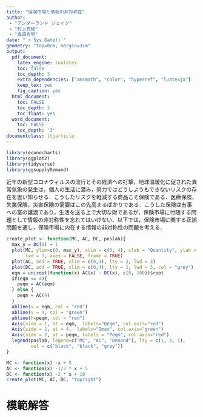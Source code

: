 ```yaml
---
title: "保険市場と情報の非対称性"
author: 
 - "アンダーランド ジェイク" 
 - "村上真緒"
 - "鬼頭秀明"
date: "`r Sys.Date()`"
geometry: "top=0cm, margin=3cm"
output:
  pdf_document:
    latex_engine: lualatex
    toc: false
    toc_depth: 3
    extra_dependencies: ["amsmath", "color", "hyperref", "luatexja"]
    keep_tex: yes
    fig_caption: yes
  html_document:
    toc: FALSE
    toc_depth: 3
    toc_float: yes
  word_document:
    toc: FALSE
    toc_depth: '3'
documentclass: ltjarticle
---
```


```r
library(econocharts)
library(ggplot2)
library(tidyverse)
library(ggsupplyDemand)
```

近年の新型コロナウィルスの流行とその経済への打撃，地球温暖化に促された異常気象の発生は，個人の生活に潜み，努力ではどうしようもできないリスクの存在を思い知らせる．こうしたリスクを軽減する商品こそ保険である．医療保険，失業保険，災害保険の需要はこの先高まるばかりである．こうした保険は有事への富の譲渡であり，生活を送る上で大切な財であるが，保険市場に付随する問題として情報の非対称性を忘れてはいけない．以下では，保険市場に関する正誤問題を通し，保険市場に内在する情報の非対称性の問題を考える．


\begin{enumerate}
\item ある保険会社の例を考える．この保険会社は，事故の際に全額を保障する保険$A$を高い保険料$P_A$で売っている．不注意な運転をしがちな消費者は，この保険に契約している．注意深い運転をする消費者は，保険$A$の全額保障という保険内容に魅力を感じているが，保険料$P_A$が高すぎるので契約していない．これに対し，保険会社は新たな保険$B$を，安い保険料$P_B$での提供を始めた．保険$B$は事故による損害の半分までしか保障しないが，$A$より安いので，注意深い運転をする消費者はみな$B$に契約した．この状態の市場では全ての個人が保障されており，効率的である．

\item 医療保険の会社が契約時に契約者の健康状態を人間ドックを行って高い精度で把握することができれば，保険取引市場での情報の非対称性が解消され，特に政府による介入や是正措置を必要とせずに保険取引が効率的なものとなる．

\item 保険は，ある確率的な状態にのみ金銭が手に入るという点で，普通の財とは異なるといえる，また，リスク回避的な消費者にとって有事の際に受け取る保険金は平常時に収める保険料より価値が高いが，企業にとってはこの権利の便益はその期待値（保険料 - 有事の発生確率$\times$保険金）と等しくなる．

\item 保険市場における情報の非対称性による非効率性は下のFigure1のように図示できる．この市場で特徴的なのは，限界費用曲線（MC）が下向きである，つまり価格が下がるにつれて限界費用が下がるということだ．理由としては，高いリスクを有している個人ほど保険に価値を見出すので，保険が高くても買う傾向にあるからである．結果として，保険の価格が高いと高リスクの個人（保険会社にとって保障する費用が高い個人）が主に保険を購入し，保険の価格が安いと低リスクの個人（保険会社にとって保障する費用が低い個人）の購入が増えるため，限界費用曲線は図のように下向きとなる．すると，平均費用曲線（AC）が限界費用曲線より上の位置にある．企業は平均費用曲線と需要曲線（Demand）の交差までは利益を正に保つことができるが，それ以降は一個の商品の売り上げ（価格）がそれを提供する平均的な費用を下回ってしまうため企業が赤字となる．よって，保険会社は$Q_{eqm}$以下を提供する．しかし，限界費用が需要曲線を下回っている部分が存在しているのに，そこの取引が行われないため，限界費用と限界便益が一致せず市場に非効率性が生じる．

\end{enumerate}
\center{Figure1}
```r
create_plot <- function(MC, AC, DC, poslab){
  max_y = DC(0) + 1
  plot(MC, ylim=c(0, max_y), xlim = c(0, 4), xlab = "Quantity", ylab = "Price", 
       lwd = 3, axes = FALSE, frame = TRUE)
  plot(AC, add = TRUE, xlim = c(0,4), lty = 3, lwd = 3)
  plot(DC, add = TRUE, xlim = c(0,4), lty = 1, lwd = 3, col = "grey")
  eqm = uniroot(function(x) AC(x) - DC(x), c(0, 100))$root
  if(eqm <= 4){
    peqm = AC(eqm)
  } else {
    peqm = AC(4)
  }
  abline(v = eqm, col = "red")
  abline(v = 4, col = "green")
  abline(h=peqm, col = "red")
  Axis(side = 1, at = eqm,  labels="Qeqm", col.axis="red")
  Axis(side = 1, at = 4,  labels="Qmax", col.axis="green")
  Axis(side = 2, at = peqm, labels = "Peqm", col.axis="red")
  legend(poslab, legend=c("MC", "AC", "Demand"), lty = c(1, 3, 1), 
         col = c("black", "black", "grey"))
}
```
```r
MC <- function(x) -x + 5
AC <- function(x) -1/2 * x + 5
DC <- function(x) -2 * x + 10
create_plot(MC, AC, DC, "topright")
```




\newpage

# 模範解答  

\begin{enumerate}

\item 誤り．この場合，注意深い消費者の第一希望は$A$であり，また保険会社は$A$は注意深い運転者にはより安い価格で$A$を提示できるのに，それをせずに注意深い運転者が妥協して$B$に契約しているため，非効率性が生じている．効率的な解決は，$A$の保険の内容をかえず，保険料だけ分別することである．実際，このような2つの保険の両立は，$A$の保険から$B$の保険への注意深いタイプの移動を招き，その結果$A$に不注意な契約者が集まり，$P_A$が上がり，また$A$から人が離れるというスパイラルが生じる可能性がある．これをデススパイラルといい，完全なる逆選択に至ると$A$の保険が提供されなくなる．

\item 誤り．たとえそうしたとしても，モラルハザードの問題が残る．保険会社は契約者の健康状態を把握するために大きなコスト（人間ドック）を割いているので，これを継続的に行うのは現実的じゃない．しかし，モラルハザードに起因する情報の非対称性を抑えるためには，瞬時に被保険者の健康状態を把握できることと，契約が継続的であることが求められるので，契約時の人間ドックのみでは非効率性は解消されない．

\item 誤り．実際には情報の非対称性が存在し，売り手と買い手が平等に有事の発生確率を把握していない．そのため，企業が確率を見誤り，実際の便益と期待値に差が生じることがある．また，財を購入する人は保険加入によって有事においても便益を得ることができるので有事を忌避する姿勢が緩くなり，有事の発生確率を上昇させることがある(モラルハザード)．結果として企業は便益が常に財を販売した際の期待値と等しくなることはなく，損をすることもある．

\item 正しい．
\end{enumerate}



